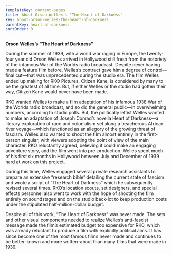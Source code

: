 ```yaml
---
templateKey: content-pages
title: About Orson Welles's "The Heart of Darkness"
key: about-orson-welles-the-heart-of-darkness
parentKey: heart-of-darkness
sortOrder: 0
---
```

**Orson Welles’s “The Heart of Darkness”**

During the summer of 1939, with a world war raging in Europe, the twenty-four year old Orson Welles arrived in Hollywood still fresh from the notoriety of the infamous War of the Worlds radio broadcast. Despite never having made a feature film before, Welles’s contract gave him a degree of control—final cut—that was unprecedented during the studio era. The film Welles ended up making for RKO Pictures, Citizen Kane, is considered by many to be the greatest of all time. But, if either Welles or the studio had gotten their way, Citizen Kane would never have been made.



RKO wanted Welles to make a film adaptation of his infamous 1938 War of the Worlds radio broadcast, and so did the general public—in overwhelming numbers, according to studio polls. But, the politically leftist Welles wanted to make an adaptation of Joseph Conrad’s novella Heart of Darkness—a literary exploration of race and colonialism set along a treacherous African river voyage—which functioned as an allegory of the growing threat of fascism. Welles also wanted to shoot the film almost entirely in the first-person singular, with viewers adopting the point of view of the main character. RKO reluctantly agreed, believing it could make an engaging adventure story, and the film went into pre-production. Welles spent much of his first six months in Hollywood between July and December of 1939 hard at work on this project.



During this time, Welles engaged several private research assistants to prepare an extensive “research bible” detailing the current state of fascism and wrote a script of “The Heart of Darkness” which he subsequently revised several times. RKO’s location scouts, set designers, and special effects personnel also went to work with the hope of shooting the film entirely on soundstages and on the studio back-lot to keep production costs under the stipulated half-million-dollar budget.



Despite all of this work, “The Heart of Darkness” was never made. The sets and other visual components needed to realize Welles’s anti-fascist message made the film’s estimated budget too expensive for RKO, which was already reluctant to produce a film with explicitly political aims. It has since become one of the most famous films never made and continues to be better-known and more written-about than many films that were made in 1939.
